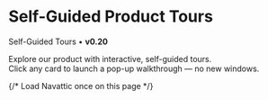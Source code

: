 
# Self-Guided Product Tours

Self-Guided Tours • **v0.20**

Explore our product with interactive, self-guided tours.  
Click any card to launch a pop-up walkthrough — no new windows.

{/* Load Navattic once on this page */}
<Script src="https://js.navattic.com/embeds.js" strategy="afterInteractive" />

<SGTours
  cards={[
    {
      badge: 'PRODUCT OVERVIEWS',
      title: '2-minute mini product tour',
      blurb: 'Launch an Experiment',
      img: '/navattic/launch-an-experiment.png',
      // your working Navattic share link here:
      navatticUrl: 'https://capture.navattic.com/cmfkxwfa5000004lc8408f5wi',
      navatticTitle: 'Launch an Experiment',
    },
    {
      badge: 'PRODUCT OVERVIEWS',
      title: 'Example Walkthrough',
      blurb: 'Preview loads on click',
      navatticUrl: 'https://capture.navattic.com/YOUR_SECOND_DEMO_ID',
    },
    {
      badge: 'CRM',
      title: 'Customizing the Lead Page',
      blurb: 'Preview loads on click',
      navatticUrl: 'https://capture.navattic.com/YOUR_THIRD_DEMO_ID',
    },
    // extra dummies (kept from v0.18 behavior)
    {
      badge: 'AUTOMATION',
      title: 'How to build a Workflow',
      blurb: 'Preview loads on click',
      navatticUrl: 'https://capture.navattic.com/YOUR_FOURTH_DEMO_ID',
    },
    {
      badge: 'REPORTING',
      title: 'Opportunity Pipeline',
      blurb: 'Preview loads on click',
      navatticUrl: 'https://capture.navattic.com/YOUR_FIFTH_DEMO_ID',
    },
    {
      badge: 'COMMUNICATION',
      title: 'Using the Power Dialer',
      blurb: 'Preview loads on click',
      navatticUrl: 'https://capture.navattic.com/YOUR_SIXTH_DEMO_ID',
    },
  ]}
/>
